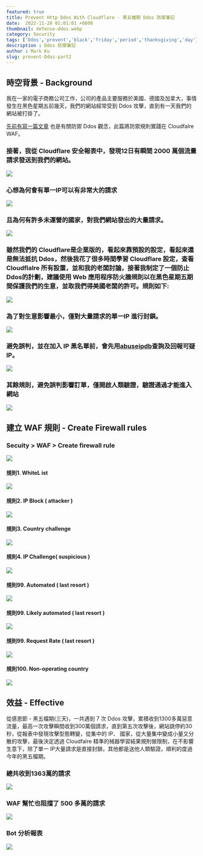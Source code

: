 ```yaml
---
featured: true
title: Prevent Http Ddos With Cloudflare - 黑五檔期 Ddos 防禦筆記
date:  2022-11-28 01:01:01 +0800
thumbnail: defense-ddos.webp
category: Security
tags: ['Ddos','prevent','black','friday','period','thanksgiving','day']
description : Ddos 防禦筆記
author : Mark Ku
slug: prevent-Ddos-part2
---
```


## 時空背景 - Background
我在一家的電子商務公司工作，公司的產品主要服務於美國、德國及加拿大，事情發生在黑色星期五前幾天，我們的網站經常受到 Ddos 攻擊，直到有一天我們的網站被打掛了。

[先前有寫一篇文章](https://blog.markkulab.net/2022/01/16/prevent-Ddos/) 也是有關防禦 Ddos 觀念，此篇將防禦規則實踐在 Cloudfalre WAF。

### 接著，我從 Cloudflare 安全報表中，發現12日有瞬間 2000 萬個流量請求發送到我們的網站。
![](https://i.imgur.com/nANZAqj.png)

### 心想為何會有單一IP可以有非常大的請求
![](https://i.imgur.com/ZZcMKIn.png)

### 且為何有許多未運營的國家，對我們網站發出的大量請求。
![](https://i.imgur.com/fd3Hjn1.png)

### 雖然我們的 Cloudflare是企業版的，看起來靠預設的設定，看起來還是無法抵抗 Ddos，然後我花了很多時間學習 Cloudflare 設定，查看 Cloudflalre 所有設置，並和我的老闆討論，接著我制定了一個防止Ddos的計劃，建議使用 Web 應用程序防火牆規則以在黑色星期五期間保護我們的生意，並取我們得美國老闆的許可。規則如下:
![](https://i.imgur.com/Gd5SfbS.png)

### 為了對生意影響最小，僅對大量請求的單一IP 進行封鎖。
![](https://i.imgur.com/DhNvfeN.png)

### 避免誤判，並在加入 IP 黑名單前，會先用[abuseipdb](https://www.abuseipdb.com/check/34.121.210.98)查詢及回報可疑 IP。
![](https://i.imgur.com/m3kgWmU.png)

### 其餘規則，避免誤判影響訂單，僅開啟人類驗證，驗證通過才能進入網站
![](https://i.imgur.com/P0OLwSP.png)

## 建立 WAF 規則 - Create Firewall rules
### Secuity > WAF > Create firewall rule
![](https://i.imgur.com/W9JrIh1.png)

#### 規則1. WhiteL ist
![](https://i.imgur.com/jCN1Q5Q.png)

#### 規則2. IP Block ( attacker )
![](https://i.imgur.com/CggFyEH.png)

#### 規則3. Country challenge
![](https://i.imgur.com/CnZ7q6V.png)

#### 規則4. IP Challenge( suspicious )
![](https://i.imgur.com/4dMWWvS.png)

#### 規則99. Automated ( last resort )
![](https://i.imgur.com/b8SdAzv.png)

#### 規則99. Likely automated ( last resort )
![](https://i.imgur.com/1PDyWAK.png)

#### 規則99. Request Rate ( last resort )
![](https://i.imgur.com/7yXmDJ1.png)

#### 規則100. Non-operating country
![](https://i.imgur.com/ktMCQCe.png)

## 效益 - Effective
從感恩節 - 黑五檔期(三天)，一共遇到 7 次 Ddos 攻擊，累積收到1300多萬惡意流量，最高一次攻擊瞬間收到300萬個請求，直到第五次攻擊後，網站跳停約30秒，從報表中發現攻擊型態轉變，從集中的 IP、 國家，從大量集中變成小量又分散的攻擊，最後決定透過 Cloudfalre 精準的械器學習結果規則做限制，在不影響生意下，除了單一 IP大量請求是直接封鎖，其他都是送他人類驗證，順利的度過今年的黑五檔期。

### 總共收到1363萬的請求
![](https://i.imgur.com/RZijw3y.png)

### WAF 幫忙也阻擋了 500 多萬的請求
![](https://i.imgur.com/yLnNpgS.png)

### Bot 分析報表
![](https://i.imgur.com/q9OEuh6.png)

